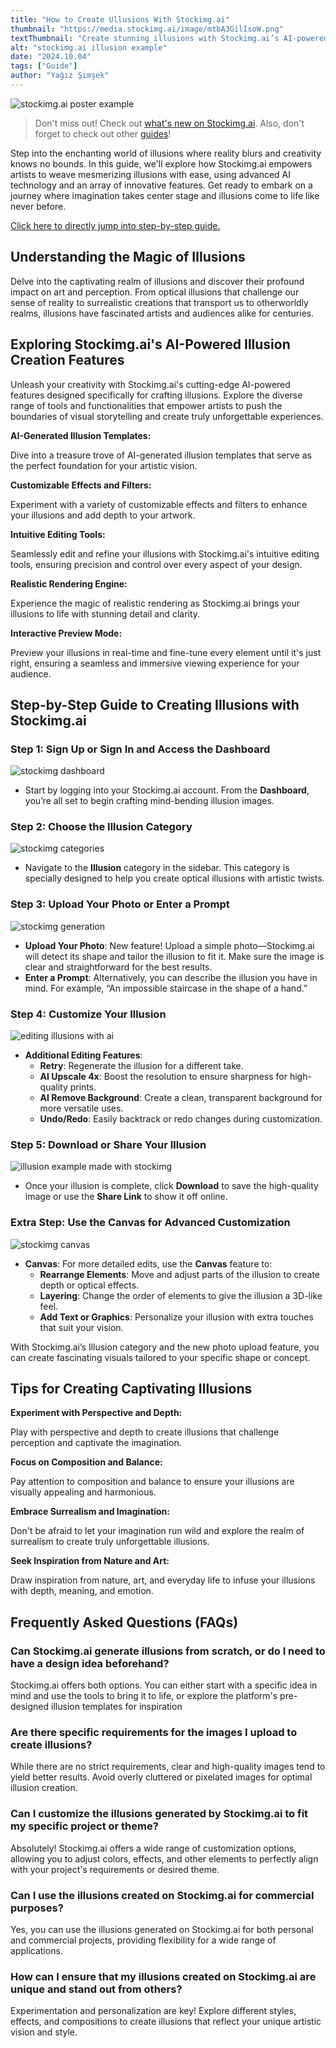 ```yaml
---
title: "How to Create Ullusions With Stockimg.ai"
thumbnail: "https://media.stockimg.ai/image/mtbA3GilIsoW.png"
textThumbnail: "Create stunning illusions with Stockimg.ai’s AI-powered tools. Upload your photo to customize illusions that match your image’s shape, or use a prompt to generate mind-bending designs with ease. Follow our guide for seamless creation."
alt: "stockimg.ai illusion example"
date: "2024.10.04"
tags: ["Guide"]
author: "Yağız Şimşek"
---
```


![stockimg.ai poster example](https://media.stockimg.ai/image/mtbA3GilIsoW.png)

> Don't miss out! Check out [what's new on Stockimg.ai](https://stockimg.ai/blog/ai-and-technology/introducing-new-stockimg-ui). Also, don't forget to check out other [guides](https://stockimg.ai/blog/guide)!

Step into the enchanting world of illusions where reality blurs and creativity knows no bounds. In this guide, we'll explore how Stockimg.ai empowers artists to weave mesmerizing illusions with ease, using advanced AI technology and an array of innovative features. Get ready to embark on a journey where imagination takes center stage and illusions come to life like never before.

[Click here to directly jump into step-by-step guide.](#step-by-step-guide-to-creating-illusions-with-stockimgai)

## Understanding the Magic of Illusions

Delve into the captivating realm of illusions and discover their profound impact on art and perception. From optical illusions that challenge our sense of reality to surrealistic creations that transport us to otherworldly realms, illusions have fascinated artists and audiences alike for centuries.

## Exploring Stockimg.ai's AI-Powered Illusion Creation Features

Unleash your creativity with Stockimg.ai's cutting-edge AI-powered features designed specifically for crafting illusions. Explore the diverse range of tools and functionalities that empower artists to push the boundaries of visual storytelling and create truly unforgettable experiences.

**AI-Generated Illusion Templates:**

Dive into a treasure trove of AI-generated illusion templates that serve as the perfect foundation for your artistic vision.

**Customizable Effects and Filters:**

Experiment with a variety of customizable effects and filters to enhance your illusions and add depth to your artwork.

**Intuitive Editing Tools:**

Seamlessly edit and refine your illusions with Stockimg.ai's intuitive editing tools, ensuring precision and control over every aspect of your design.

**Realistic Rendering Engine:**

Experience the magic of realistic rendering as Stockimg.ai brings your illusions to life with stunning detail and clarity.

**Interactive Preview Mode:**

Preview your illusions in real-time and fine-tune every element until it's just right, ensuring a seamless and immersive viewing experience for your audience.

## Step-by-Step Guide to Creating Illusions with Stockimg.ai

### Step 1: Sign Up or Sign In and Access the Dashboard
![stockimg dashboard](https://raw.githubusercontent.com/Abdurrahman-Subh/mdx-blog/main/images/sai-dashboard-home.png)

- Start by logging into your Stockimg.ai account. From the **Dashboard**, you’re all set to begin crafting mind-bending illusion images.

### Step 2: Choose the Illusion Category
![stockimg categories](https://raw.githubusercontent.com/Abdurrahman-Subh/mdx-blog/main/images/sai-dashboard-categories.png)

- Navigate to the **Illusion** category in the sidebar. This category is specially designed to help you create optical illusions with artistic twists.

### Step 3: Upload Your Photo or Enter a Prompt
![stockimg generation](https://raw.githubusercontent.com/Abdurrahman-Subh/mdx-blog/main/images/sai-illusion-gen.png)

- **Upload Your Photo**: New feature! Upload a simple photo—Stockimg.ai will detect its shape and tailor the illusion to fit it. Make sure the image is clear and straightforward for the best results.
- **Enter a Prompt**: Alternatively, you can describe the illusion you have in mind. For example, “An impossible staircase in the shape of a hand.”

### Step 4: Customize Your Illusion
![editing illusions with ai](https://raw.githubusercontent.com/Abdurrahman-Subh/mdx-blog/main/images/sai-illusion-edit.png)

- **Additional Editing Features**:
    - **Retry**: Regenerate the illusion for a different take.
    - **AI Upscale 4x**: Boost the resolution to ensure sharpness for high-quality prints.
    - **AI Remove Background**: Create a clean, transparent background for more versatile uses.
    - **Undo/Redo**: Easily backtrack or redo changes during customization.

### Step 5: Download or Share Your Illusion
![illusion example made with stockimg](https://media.stockimg.ai/image/_vr9WDITYlW-.png)

- Once your illusion is complete, click **Download** to save the high-quality image or use the **Share Link** to show it off online.


### Extra Step: Use the Canvas for Advanced Customization
![stockimg canvas](https://raw.githubusercontent.com/Abdurrahman-Subh/mdx-blog/main/images/sai-canvas.png)

- **Canvas**: For more detailed edits, use the **Canvas** feature to:
    - **Rearrange Elements**: Move and adjust parts of the illusion to create depth or optical effects.
    - **Layering**: Change the order of elements to give the illusion a 3D-like feel.
    - **Add Text or Graphics**: Personalize your illusion with extra touches that suit your vision.

With Stockimg.ai’s Illusion category and the new photo upload feature, you can create fascinating visuals tailored to your specific shape or concept.

## Tips for Creating Captivating Illusions

**Experiment with Perspective and Depth:**

Play with perspective and depth to create illusions that challenge perception and captivate the imagination.

**Focus on Composition and Balance:**

Pay attention to composition and balance to ensure your illusions are visually appealing and harmonious.

**Embrace Surrealism and Imagination:**

Don't be afraid to let your imagination run wild and explore the realm of surrealism to create truly unforgettable illusions.

**Seek Inspiration from Nature and Art:**

Draw inspiration from nature, art, and everyday life to infuse your illusions with depth, meaning, and emotion.

## Frequently Asked Questions (FAQs)

### Can Stockimg.ai generate illusions from scratch, or do I need to have a design idea beforehand?

Stockimg.ai offers both options. You can either start with a specific idea in mind and use the tools to bring it to life, or explore the platform's pre-designed illusion templates for inspiration

### Are there specific requirements for the images I upload to create illusions?

While there are no strict requirements, clear and high-quality images tend to yield better results. Avoid overly cluttered or pixelated images for optimal illusion creation.

### Can I customize the illusions generated by Stockimg.ai to fit my specific project or theme?

Absolutely! Stockimg.ai offers a wide range of customization options, allowing you to adjust colors, effects, and other elements to perfectly align with your project's requirements or desired theme.

### Can I use the illusions created on Stockimg.ai for commercial purposes?

Yes, you can use the illusions generated on Stockimg.ai for both personal and commercial projects, providing flexibility for a wide range of applications.

### How can I ensure that my illusions created on Stockimg.ai are unique and stand out from others?

Experimentation and personalization are key! Explore different styles, effects, and compositions to create illusions that reflect your unique artistic vision and style.
